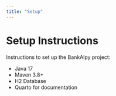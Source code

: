 ```yaml
---
title: "Setup"
---
```


# Setup Instructions

Instructions to set up the BankAlpy project:

- Java 17
- Maven 3.8+
- H2 Database
- Quarto for documentation

